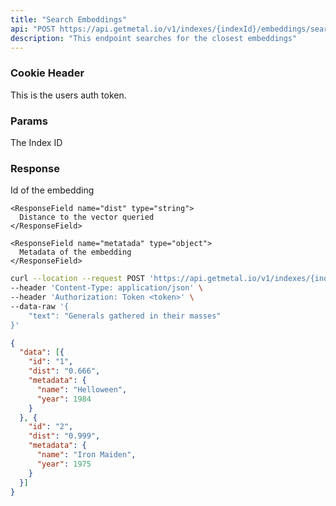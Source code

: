 ```yaml
---
title: "Search Embeddings"
api: "POST https://api.getmetal.io/v1/indexes/{indexId}/embeddings/search"
description: "This endpoint searches for the closest embeddings"
---
```


### Cookie Header

<ParamField required header="token"  type="string">
  This is the users auth token.
</ParamField>

### Params

<ParamField required path="indexId" type="string">
  The Index ID
</ParamField>

### Response

<ResponseField name="data" type="Results Array">
  <Expandable title="properties">
    <ResponseField name="id" type="string">
      Id of the embedding
    </ResponseField>

    <ResponseField name="dist" type="string">
      Distance to the vector queried
    </ResponseField>

    <ResponseField name="metatada" type="object">
      Metadata of the embedding
    </ResponseField>
  </Expandable>
</ResponseField>

<RequestExample>

```bash Example Request
curl --location --request POST 'https://api.getmetal.io/v1/indexes/{indexId}/embeddings/search' \
--header 'Content-Type: application/json' \
--header 'Authorization: Token <token>' \
--data-raw '{
    "text": "Generals gathered in their masses"
}'
```

</RequestExample>

<ResponseExample>

```json Response
{
  "data": [{
    "id": "1",
    "dist": "0.666",
    "metadata": {
      "name": "Helloween",
      "year": 1984
    }
  }, {
    "id": "2",
    "dist": "0.999",
    "metadata": {
      "name": "Iron Maiden",
      "year": 1975
    }
  }]
}
```

</ResponseExample>
